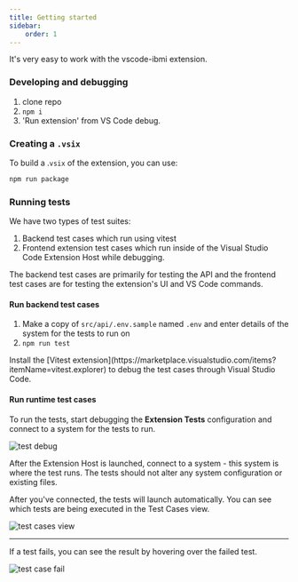 ```yaml
---
title: Getting started
sidebar:
    order: 1
---
```



It's very easy to work with the vscode-ibmi extension.

### Developing and debugging

1. clone repo
2. `npm i`
3. 'Run extension' from VS Code debug.

### Creating a `.vsix`

To build a .`vsix` of the extension, you can use:

```bash title="terminal"
npm run package
```

### Running tests

We have two types of test suites:

1. Backend test cases which run using vitest
2. Frontend extension test cases which run inside of the Visual Studio Code Extension Host while debugging.

The backend test cases are primarily for testing the API and the frontend test cases are for testing the extension's UI and VS Code commands.

#### Run backend test cases

1. Make a copy of `src/api/.env.sample` named `.env` and enter details of the system for the tests to run on
2. `npm run test`

<Aside type="tip">
   Install the [Vitest extension](https://marketplace.visualstudio.com/items?itemName=vitest.explorer) to debug the test cases through Visual Studio Code.
</Aside>

#### Run runtime test cases

To run the tests, start debugging the **Extension Tests** configuration and connect to a system for the tests to run.

![test debug](../../../assets/dev_01.png)

After the Extension Host is launched, connect to a system - this system is where the test runs. The tests should not alter any system configuration or existing files.

<CardGrid>

<Card>

After you've connected, the tests will launch automatically. You can see which tests are being executed in the Test Cases view.

</Card><Card>

![test cases view](../../../assets/dev_02.gif)

</Card></CardGrid>

---

<CardGrid>

<Card>

If a test fails, you can see the result by hovering over the failed test.

</Card><Card>

![test case fail](../../../assets/dev_03.png)

</Card></CardGrid>